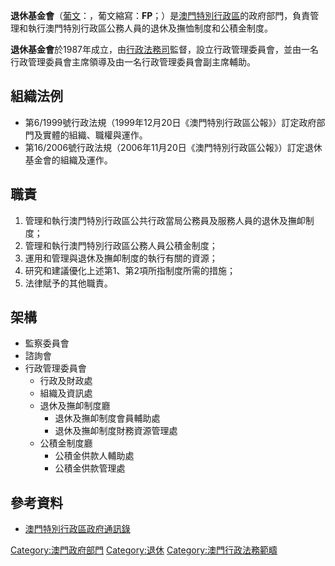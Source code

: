 {{澳門政府部門基礎資訊
|中文部門名稱=退休基金會
|葡文部門名稱={{lang|pt|Fundo de Pensões}}
|部門標誌=Fundo de Pensões logo.svg
|首長職銜=<small>行政管理委員會主席</small>
|首長姓名=沙蓮達
|副首長職銜=行政管理委員會副主席
|副首長姓名=高舒婷
|部門性質=行政、財政及財產自治的公法人
|成立年份=1987年
|所屬部門=[[行政法務司|行政法務司]]
|總部={{MAC}}南灣湖景大馬路796-818號財神商業中心（FBC）14樓
|網站=http://www.fp.gov.mo www.fp.gov.mo
}}

'''退休基金會'''（[[葡文|葡文]]：'''{{lang|pt|Fundo de Pensões}}'''，葡文縮寫：'''FP'''；{{lang-en|Pension Fund}}）是[[澳門特別行政區|澳門特別行政區]]的政府部門，負責管理和執行澳門特別行政區公務人員的退休及撫恤制度和公積金制度。

'''退休基金會'''於1987年成立，由[[行政法務司|行政法務司]]監督，設立行政管理委員會，並由一名行政管理委員會主席領導及由一名行政管理委員會副主席輔助。

==組織法例==
*第6/1999號行政法規（1999年12月20日《澳門特別行政區公報》）訂定政府部門及實體的組織、職權與運作。
*第16/2006號行政法規（2006年11月20日《澳門特別行政區公報》）訂定退休基金會的組織及運作。

==職責==
#管理和執行澳門特別行政區公共行政當局公務員及服務人員的退休及撫卹制度；
#管理和執行澳門特別行政區公務人員公積金制度；
#運用和管理與退休及撫卹制度的執行有關的資源；
#研究和建議優化上述第1、第2項所指制度所需的措施；
#法律賦予的其他職責。

== 架構 ==
* 監察委員會
* 諮詢會
* 行政管理委員會
** 行政及財政處
** 組織及資訊處
** 退休及撫卹制度廳
*** 退休及撫卹制度會員輔助處
*** 退休及撫卹制度財務資源管理處
** 公積金制度廳
*** 公積金供款人輔助處
*** 公積金供款管理處

==參考資料==
*[https://www.gov.mo/zh-hant/entity-page/entity-223/ 澳門特別行政區政府通訊錄]

{{澳門特別行政區政府部門}}
[[Category:澳門政府部門|Category:澳門政府部門]]
[[Category:退休|Category:退休]]
[[Category:澳門行政法務範疇|Category:澳門行政法務範疇]]